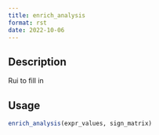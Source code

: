 ```yaml
--- 
title: enrich_analysis 
format: rst 
date: 2022-10-06 
--- 
```


## Description

Rui to fill in


## Usage

```r
enrich_analysis(expr_values, sign_matrix)
```


